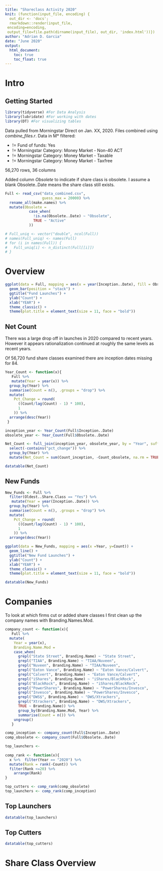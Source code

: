 ```yaml
---
title: "Shareclass Activity 2020"
knit: (function(input_file, encoding) {
  out_dir <- 'docs';
  rmarkdown::render(input_file,
 encoding=encoding,
 output_file=file.path(dirname(input_file), out_dir, 'index.html'))})
author: "Adrian D. Garcia"
date: "June 2020"
output:
  html_document:
    toc: true
    toc_float: true
---
```


# Intro

## Getting Started

```r

library(tidyverse) #For Data Analysis
library(lubridate) #For working with dates
library(DT) #For visualizing tables

```

Data pulled from Morningstar Direct on Jan. XX, 2020. Files combined using _combine_files.r_. 
Data in M* filtered:

* != Fund of funds: Yes
* != Morningstar Category: Money Market - Non-40 ACT
* != Morningstar Category: Money Market - Taxable
* != Morningstar Category: Money Market - Taxfree

56,270 rows, 36 columns

Added column _Obsolete_ to indicate if share class is obsolete. I assume a blank Obsolete..Date means the share class still exists.

```r

Full <- read_csv("data_combined.csv",
                 guess_max = 20000) %>% 
  rename_all(make.names) %>% 
  mutate(Obsolete =
           case_when(
             !is.na(Obsolete..Date) ~ "Obsolete",
             TRUE ~ "Active"
           ))

# Full_uniq <- vector("double", ncol(Full))
# names(Full_uniq) <- names(Full)
# for (i in names(Full)) {
#   Full_uniq[i] <- n_distinct(Full[[i]])
# }

```

# Overview

```r

ggplot(data = Full, mapping = aes(x = year(Inception..Date), fill = Obsolete)) +
  geom_bar(position = "stack") +
  ggtitle("Fund Launches") +
  ylab("Count") +
  xlab("YEAR") +
  theme_classic() +
  theme(plot.title = element_text(size = 11, face = "bold"))

```

## Net Count

There was a large drop off in launches in 2020 compared to recent years. However it appears rationalization continued at roughly the same levels as recent years.

Of 56,720 fund share classes examined there are inception dates missing for 84.

```r

Year_Count <- function(x){
   Full %>% 
   mutate(Year = year(x)) %>% 
  group_by(Year) %>% 
  summarise(Count = n(), .groups = "drop") %>% 
  mutate(
    Pct_Change = round(
      ((Count/lag(Count) - 1) * 100),
      1
    )) %>% 
  arrange(desc(Year))
 }

inception_year <- Year_Count(Full$Inception..Date)
obsolete_year <- Year_Count(Full$Obsolete..Date)

Net_Count <- full_join(inception_year, obsolete_year, by = "Year", suffix = c("_inception", "_obsolete")) %>% 
  select(-contains("pct_change")) %>% 
  group_by(Year) %>% 
  mutate(Net_Count = sum(Count_inception, -Count_obsolete, na.rm = TRUE))

datatable(Net_Count)

```

## New Funds

```r

New_Funds <- Full %>% 
  filter(Oldest..Share.Class == "Yes") %>% 
   mutate(Year = year(Inception..Date)) %>% 
  group_by(Year) %>% 
  summarise(Count = n(), .groups = "drop") %>% 
  mutate(
    Pct_Change = round(
      ((Count/lag(Count) - 1) * 100),
      1
    )) %>% 
  arrange(desc(Year))

```


```r

ggplot(data = New_Funds, mapping = aes(x =Year, y=Count)) +
  geom_line() +
  ggtitle("New Fund Launches") +
  ylab("Count") +
  xlab("YEAR") +
  theme_classic() +
  theme(plot.title = element_text(size = 11, face = "bold"))

datatable(New_Funds)

```

# Companies

To look at which firms cut or added share classes I first clean up the company names with Branding.Names.Mod. 

```r

company_count <- function(x){
   Full %>% 
  mutate(
    Year = year(x),
    Branding.Name.Mod =
    case_when(
      grepl("State Street", Branding.Name) ~ "State Street",
      grepl("TIAA", Branding.Name) ~ "TIAA/Nuveen",
      grepl("Nuveen", Branding.Name) ~ "TIAA/Nuveen",
      grepl("Eaton Vance", Branding.Name) ~ "Eaton Vance/Calvert",
      grepl("Calvert", Branding.Name) ~ "Eaton Vance/Calvert",
      grepl("iShares", Branding.Name) ~ "iShares/BlackRock",
      grepl("BlackRock", Branding.Name) ~ "iShares/BlackRock",
      grepl("PowerShares", Branding.Name) ~ "PowerShares/Invesco",
      grepl("Invesco", Branding.Name) ~ "PowerShares/Invesco",
      grepl("DWS$", Branding.Name) ~ "DWS/Xtrackers",
      grepl("Xtrackers", Branding.Name) ~ "DWS/Xtrackers",
      TRUE ~ Branding.Name)) %>% 
      group_by(Branding.Name.Mod, Year) %>% 
      summarise(Count = n()) %>% 
    ungroup()
   }

comp_inception <- company_count(Full$Inception..Date)
comp_obsolete <- company_count(Full$Obsolete..Date)

top_launchers <-
  
comp_rank <- function(x){
  x %>%  filter(Year == "2020") %>% 
  mutate(Rank = rank(-Count)) %>% 
  filter(Rank <=20) %>% 
    arrange(Rank)
}

top_cutters <- comp_rank(comp_obsolete)
top_launchers <- comp_rank(comp_inception)

```

## Top Launchers

```r

datatable(top_launchers)

```

## Top Cutters

```r

datatable(top_cutters)

```


# Share Class Overview





